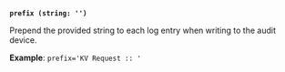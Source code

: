 <a id="audit-prefix" /><br />

**`prefix (string: '')`**

Prepend the provided string to each log entry when writing to the audit device.

**Example**: `prefix='KV Request :: '`

<br />